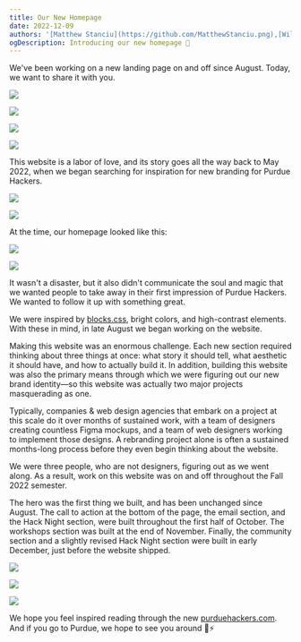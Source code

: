 ```yaml
---
title: Our New Homepage
date: 2022-12-09
authors: '[Matthew Stanciu](https://github.com/MatthewStanciu.png),[Willy Lien](https://github.com/chi-wei-lien.png),[Lilian Zhao](https://github.com/lilianzlettuce.png)'
ogDescription: Introducing our new homepage 🌈
---
```


We've been working on a new landing page on and off since August. Today, we want to share it with you.

<div className="grid grid-cols-2 gap-2">

![](/posts/2022-homepage/explosion.png)

![](/posts/2022-homepage/email.png)

![](/posts/2022-homepage/hero.png)

![](/posts/2022-homepage/cta.png)

</div>

This website is a labor of love, and its story goes all the way back to May 2022, when we began searching for inspiration for new branding for Purdue Hackers.

<div className="grid grid-cols-1 sm:grid-cols-2 gap-2">

![](/posts/2022-homepage/muse-1.jpeg)

![](/posts/2022-homepage/muse-2.jpeg)

</div>

At the time, our homepage looked like this:

<div className="grid grid-cols-1 sm:grid-cols-2 gap-2">

![](/posts/2022-homepage/old-1.png)

![](/posts/2022-homepage/old-2.png)

</div>

It wasn't a disaster, but it also didn't communicate the soul and magic that we wanted people to take away in their first impression of Purdue Hackers. We wanted to follow it up with something great.

We were inspired by [blocks.css](https://thesephist.github.io/blocks.css), bright colors, and high-contrast elements. With these in mind, in late August we began working on the website.

Making this website was an enormous challenge. Each new section required thinking about three things at once: what story it should tell, what aesthetic it should have, and how to actually build it. In addition, building this website was also the primary means through which we were figuring out our new brand identity—so this website was actually two major projects masquerading as one.

Typically, companies & web design agencies that embark on a project at this scale do it over months of sustained work, with a team of designers creating countless Figma mockups, and a team of web designers working to implement those designs. A rebranding project alone is often a sustained months-long process before they even begin thinking about the website.

We were three people, who are not designers, figuring out as we went along. As a result, work on this website was on and off throughout the Fall 2022 semester.

The hero was the first thing we built, and has been unchanged since August. The call to action at the bottom of the page, the email section, and the Hack Night section, were built throughout the first half of October. The workshops section was built at the end of November. Finally, the community section and a slightly revised Hack Night section were built in early December, just before the website shipped.

<div className="grid grid-cols-1 sm:grid-cols-2 gap-2">

![](/posts/2022-homepage/community.png)

![](/posts/2022-homepage/workshops.png)

![](/posts/2022-homepage/hack-night.png)

</div>

We hope you feel inspired reading through the new [purduehackers.com](https://purduehackers.com). And if you go to Purdue, we hope to see you around 💛⚡️
